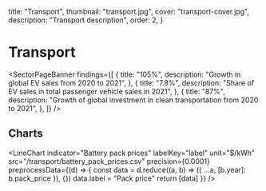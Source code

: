   title: "Transport",
  thumbnail: "transport.jpg",
  cover: "transport-cover.jpg",
  description: "Transport description",
  order: 2,
}



# Transport

<SectorPageBanner
  findings={[
    {
      title: "105%",
      description: "Growth in global EV sales from 2020 to 2021",
    },
    {
      title: "7.8%",
      description: "Share of EV sales in total passenger vehicle sales in 2021",
    },
    {
      title: "87%",
      description: "Growth of global investment in clean transportation from 2020 to 2021",
    },
  ]}
/>

## Charts

<LineChart
  indicator="Battery pack prices"
  labelKey="label"
  unit="$/kWh"
  src="/transport/battery_pack_prices.csv"
  precision={0.0001}
  preprocessData={(d) => {
    const data = d.reduce((a, b) => ({ ...a, [b.year]: b.pack_price }), {})
    data.label = "Pack price"
    return [data]
  }}
/>

<AreaChart
  indicator="Cumulative global public charging connectors"
  labelKey="country"
  src="/transport/cumulative_global_public_charging_connectors.csv"
  precision={0.01}
/>

<AreaChart
  indicator="EV share of new passenger vehicle sales by region"
  labelKey="ev_share_of_annual_sales_(%)"
  unit="million vehicle units"
  src="/transport/ev_share_of_new_passenger_vehicle_sales_by_region.csv"
  precision={0.0001}
/>

<LineChart
  indicator="Global passenger EV sales"
  labelKey="indicator"
  unit="million vehicle sales"
  src="/transport/global_passenger_ev_sales.csv"
  precision={0.01}
/>

<LineChart
  indicator="Global passenger EV share of sales"
  labelKey="indicator"
  unit="%"
  src="/transport/global_passenger_ev_share_of_sales.csv"
  precision={0.0001}
/>

<LineChart
  indicator="Global passenger EV fleet"
  labelKey="market"
  unit="million vehicle units"
  src="/transport/global_passenger_ev_fleet.csv"
  precision={0.01}
/>
